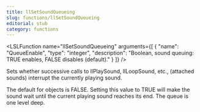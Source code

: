 ```yaml
---
title: llSetSoundQueueing
slug: functions/llSetSoundQueueing
editorial: stub
category: functions
---
```


<LSLFunction
	name="llSetSoundQueueing"
	arguments={[
	{
		"name": "QueueEnable",
		"type": "integer",
		"description": "Boolean, sound queuing: TRUE enables, FALSE disables (default)."
	}
]}
/>

Sets whether successive calls to llPlaySound, llLoopSound, etc., (attached sounds) interrupt the currently playing sound.

The default for objects is FALSE. Setting this value to TRUE will make the sound wait until the current playing sound reaches its end. The queue is one level deep.

